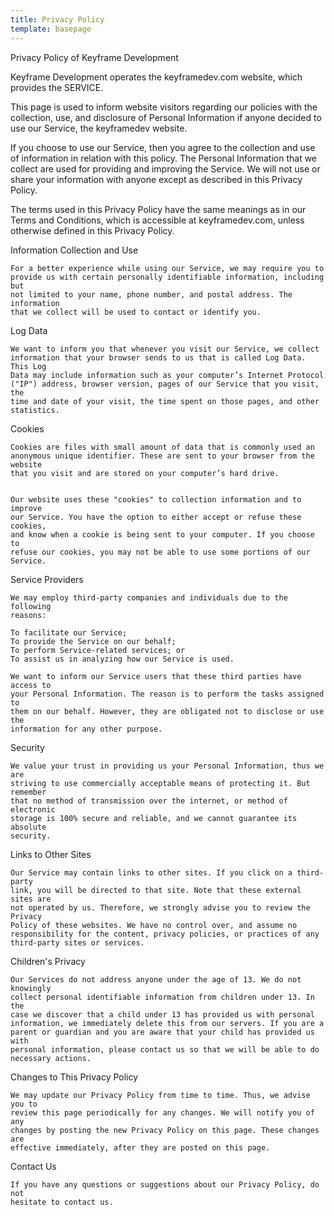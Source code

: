 ```yaml
---
title: Privacy Policy
template: basepage
---
```


Privacy Policy of Keyframe Development

Keyframe Development operates the keyframedev.com website, which provides the SERVICE.

This page is used to inform website visitors regarding our policies with the collection, use, and disclosure of Personal Information if anyone decided to use our Service, the keyframedev website.

If you choose to use our Service, then you agree to the collection and use of information in relation with this policy. The Personal Information that we collect are used for providing and improving the Service. We will not use or share your information with anyone except as described in this Privacy Policy.

The terms used in this Privacy Policy have the same meanings as in our Terms and Conditions, which is accessible at keyframedev.com, unless otherwise defined in this Privacy Policy.

Information Collection and Use

    For a better experience while using our Service, we may require you to
    provide us with certain personally identifiable information, including but
    not limited to your name, phone number, and postal address. The information
    that we collect will be used to contact or identify you.

Log Data

    We want to inform you that whenever you visit our Service, we collect
    information that your browser sends to us that is called Log Data. This Log
    Data may include information such as your computer’s Internet Protocol
    ("IP") address, browser version, pages of our Service that you visit, the
    time and date of your visit, the time spent on those pages, and other
    statistics.

Cookies

    Cookies are files with small amount of data that is commonly used an
    anonymous unique identifier. These are sent to your browser from the website
    that you visit and are stored on your computer’s hard drive.


    Our website uses these "cookies" to collection information and to improve
    our Service. You have the option to either accept or refuse these cookies,
    and know when a cookie is being sent to your computer. If you choose to
    refuse our cookies, you may not be able to use some portions of our Service.

Service Providers

    We may employ third-party companies and individuals due to the following
    reasons:

    To facilitate our Service;
    To provide the Service on our behalf;
    To perform Service-related services; or
    To assist us in analyzing how our Service is used.

    We want to inform our Service users that these third parties have access to
    your Personal Information. The reason is to perform the tasks assigned to
    them on our behalf. However, they are obligated not to disclose or use the
    information for any other purpose.

Security

    We value your trust in providing us your Personal Information, thus we are
    striving to use commercially acceptable means of protecting it. But remember
    that no method of transmission over the internet, or method of electronic
    storage is 100% secure and reliable, and we cannot guarantee its absolute
    security.

Links to Other Sites

    Our Service may contain links to other sites. If you click on a third-party
    link, you will be directed to that site. Note that these external sites are
    not operated by us. Therefore, we strongly advise you to review the Privacy
    Policy of these websites. We have no control over, and assume no
    responsibility for the content, privacy policies, or practices of any
    third-party sites or services.

Children's Privacy

    Our Services do not address anyone under the age of 13. We do not knowingly
    collect personal identifiable information from children under 13. In the
    case we discover that a child under 13 has provided us with personal
    information, we immediately delete this from our servers. If you are a
    parent or guardian and you are aware that your child has provided us with
    personal information, please contact us so that we will be able to do
    necessary actions.

Changes to This Privacy Policy

    We may update our Privacy Policy from time to time. Thus, we advise you to
    review this page periodically for any changes. We will notify you of any
    changes by posting the new Privacy Policy on this page. These changes are
    effective immediately, after they are posted on this page.

Contact Us

    If you have any questions or suggestions about our Privacy Policy, do not
    hesitate to contact us.
